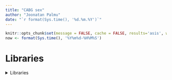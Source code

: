 ```yaml
---
title: "CABG sex"
author: "Joonatan Palmu"
date: "`r format(Sys.time(), '%d.%m.%Y')`"
---
```


```r
knitr::opts_chunk$set(message = FALSE, cache = FALSE, results='asis', warning=FALSE)
now <- format(Sys.time(), '%Y%m%d-%H%M%S')
```

# Libraries

<details>
  <summary>Libraries</summary>

```r
library(packrat)
library(magrittr)
library(tibble)
library(readr)
library(dplyr)
library(knitr)
library(purrr)
library(tidyr)
```

# Import data

```r
dset.interaction <- read_csv("interaction/results_CABG_20210512.out") 
dset.males <- read_csv("subsample/results_CABG_20210519_nofemales=1_nomales=0.out")
dset.females <- read_csv("subsample/results_CABG_20210519_nofemales=0_nomales=1.out")
```


```r
dset.females %>% pull(outcome) %>% grepl("CABG", .)

dset.females %>%
    filter(outcome %in% c("I9_STR_SAH")) %>%
    select(prior, outcome, nobservations, nevents, nindivs_prior_outcome) 

```

# List data

```r
dset <- list(interaction = dset.interaction %>%
                 filter(is.na(lag_hr)) %>%
                 select(prior, outcome, sexprior_pval),
             females = dset.females %>%
                 mutate(female_prior_hr_ci = sprintf("%.1f (%.1f-%.1f)",
                                                     prior_hr,
                                                     prior_ci_lower,
                                                     prior_ci_upper)) %>%
                 select(prior,
                        outcome,
                        female_nevents = nevents,
                        female_nindivs_prior_outcome = nindivs_prior_outcome,
                        female_prior_hr = prior_hr,
                        female_prior_hr_ci,
                        female_prior_pval = prior_pval),
             males = dset.males %>%
                 mutate(male_prior_hr_ci = sprintf("%.1f (%.1f-%.1f)",
                                                   prior_hr,
                                                   prior_ci_lower,
                                                   prior_ci_upper)) %>%
                 select(prior,
                        outcome,
                        male_nevents = nevents,
                        male_nindivs_prior_outcome = nindivs_prior_outcome,
                        male_prior_hr = prior_hr,
                        male_prior_hr_ci,
                        male_prior_pval = prior_pval))
```

# Characteristics

```r
dset.males %>% select(prior, outcome, nobservations, nevents, nindivs_prior_outcome)
```

```r
dset.females %>% filter(outcome != "I9_CABG") %>% select(prior, outcome, nobservations, nevents, nindivs_prior_outcome)
```


# Results

- erikseen CABG prior ja CABG outcome (eli 2 taulukkoa).
- sarakkeet 1) nais-HR+p-arvo; 2) mies-hr+p-arvo ja 3) interaktio-p-arvo. 

## Prior CABG

```r
dset %>%
    map(~filter(., prior == "I9_CABG")) %>%
    map(~select(., -prior)) %>%
    reduce(left_join, by = "outcome") %>%
    arrange(sexprior_pval) %>%
    filter(sexprior_pval < 0.05/1384,
           female_prior_hr > 2*male_prior_hr | male_prior_hr > 2*female_prior_hr) %>%
    mutate_at(vars(ends_with("pval")), ~sprintf("%.1E", .x)) %>%
    mutate(female_nevents = sprintf("%s/%s", female_nindivs_prior_outcome, female_nevents),
           male_nevents = sprintf("%s/%s", male_nindivs_prior_outcome, male_nevents)) %>%
    select(outcome, sexprior_pval,
           female_nevents, female_prior_hr_ci, female_prior_pval,
           male_nevents, male_prior_hr_ci, male_prior_pval) %>%
    write_tsv(file = "cabg_sex_priorCABG.tsv")
```

# Outcome CABG

```r
dset.nevents <- dset %>%
    map(~filter(., prior == "I9_CABG")) %>%
    map(~select(., -prior)) %>%
    reduce(left_join, by = "outcome") %>%
    select(prior = outcome, female_nevents, male_nevents)

dset %>%
    map(~filter(., outcome == "I9_CABG")) %>%
    map(~select(., -outcome)) %>%
    reduce(left_join, by = "prior") %>%
    select(-female_nevents, -male_nevents) %>%
    left_join(., dset.nevents, by = "prior") %>%
    arrange(sexprior_pval) %>%
    filter(sexprior_pval < 0.05/1384,
           female_prior_hr > 2*male_prior_hr | male_prior_hr > 2*female_prior_hr) %>%
    mutate_at(vars(ends_with("pval")), ~sprintf("%.1E", .x)) %>%
    mutate(female_nevents = sprintf("%s/%s", female_nindivs_prior_outcome, female_nevents),
           male_nevents = sprintf("%s/%s", male_nindivs_prior_outcome, male_nevents)) %>%
    select(-(ends_with("_nindivs_prior_outcome"))) %>%
    select(prior, sexprior_pval,
           female_nevents, female_prior_hr_ci, female_prior_pval,
           male_nevents, male_prior_hr_ci, male_prior_pval) %>%
    write_tsv(file = "cabg_sex_outcomeCABG.tsv")
```

